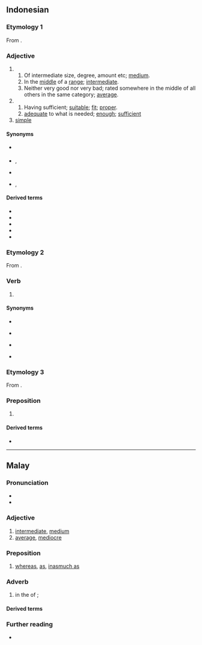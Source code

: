 ==Indonesian==

===Etymology 1===
From {{inh|id|ms|sedang}}.

===Adjective===
{{id-adj}}

# {{lb|id|middle of something}}
## Of intermediate size, degree, amount etc; [[medium]].
## In the [[middle]] of a [[range]]; [[intermediate]].
## Neither very good nor very bad; rated somewhere in the middle of all others in the same category; [[average]].
# {{lb|id|of sufficient}}
## Having sufficient; [[suitable]]; [[fit]]; [[proper]].
## [[adequate]] to what is needed; [[enough]]; [[sufficient]]
# [[simple]]

====Synonyms====
* {{sense|intermediate}} {{l|id|menengah}}
* {{sense|suitable}} {{l|id|patut}},  {{l|id|pantas}}
* {{sense|sufficient}} {{l|id|cukup}}
* {{sense|simple}} {{l|id|sederhana}},  {{l|id|ugahari}}

====Derived terms====
* {{l|id|menyedang}}
* {{l|id|menyedang-nyedang}}
* {{l|id|menyedang-nyedangkan}}
* {{l|id|menyedangkan}}
* {{l|id|sedang-menyedang}}

===Etymology 2===
From {{inh|id|ms|sedang}}.

===Verb===
{{head|id|verb}}

# {{lb|id|auxiliary}} {{non-gloss|[[progressive aspect|Progressive aspect]] without necessarily a final perspective.}}
#: {{ux|id|Dia '''sedang''' kelaparan|She '''is''' starv'''ing''' now}}

====Synonyms====
* {{l|id|baru saja}}
* {{l|id|lagi}} {{q|colloquial}}
* {{l|id|masih}}
* {{l|id|pada}} {{q|colloquial}}

===Etymology 3===
From {{inh|id|ms|sedang}}.

===Preposition===
{{head|id|preposition}}

# {{synonym of|id|sedangkan}}

====Derived terms====
* {{l|id|sedangkan}}

----

==Malay==

===Pronunciation===
* {{IPA|ms|/sədaŋ/}}
* {{rhymes|ms|ədaŋ|aŋ}}

===Adjective===
{{ms-adj|j=سدڠ}}

# [[intermediate]], [[medium]]
# [[average]], [[mediocre]]

===Preposition===
{{ms-prep|j=سدڠ}}

# [[whereas]], [[as]], [[inasmuch as]]

===Adverb===
{{ms-adv|j=سدڠ}}

# in the {{l|en|middle}} of {{l|en|do|doing}}; {{l|en|currently}}
#: {{usex|ms|Cikgu '''sedang''' makan.|The teacher's eat'''ing'''.}}
#: {{syn|ms|tengah}}

====Derived terms====
{{ms-der|40|sedangkan}}

===Further reading===
* {{R:PRPM}}